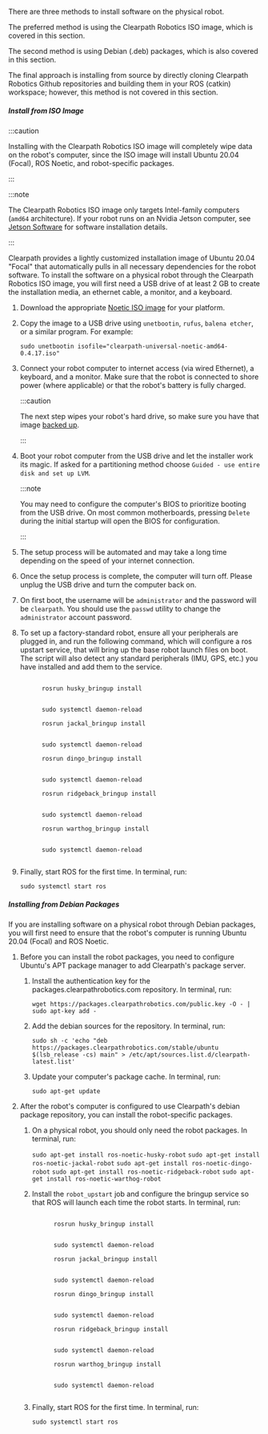 
There are three methods to install software on the physical robot.

The preferred method is using the Clearpath Robotics ISO image, which is covered in this section.

The second method is using Debian (.deb) packages, which is also covered in this section.

The final approach is installing from source by directly cloning Clearpath Robotics Github
repositories and building them in your ROS (catkin) workspace; however, this method is not
covered in this section.

##### Install from ISO Image

:::caution

Installing with the Clearpath Robotics ISO image will completely wipe data on the robot's computer, since the ISO image will install Ubuntu 20.04 (Focal), ROS Noetic, and robot-specific packages.

:::

:::note

The Clearpath Robotics ISO image only targets Intel-family computers (`amd64` architecture).
If your robot runs on an Nvidia Jetson computer, see
[Jetson Software](/docs/computers/jetson/jetson_software) for software installation details.

:::

Clearpath provides a lightly customized installation image of Ubuntu 20.04 "Focal" that automatically pulls in all necessary dependencies for the robot software.
To install the software on a physical robot through the Clearpath Robotics ISO image, you will first need a USB drive of at least 2 GB to create the installation media, an ethernet cable, a monitor, and a keyboard.

1.  Download the appropriate [Noetic ISO image](https://packages.clearpathrobotics.com/stable/images/latest/noetic-focal/) for your platform.

2.  Copy the image to a USB drive using `unetbootin`, `rufus`, `balena etcher`, or a similar program. For example:

    ```
    sudo unetbootin isofile="clearpath-universal-noetic-amd64-0.4.17.iso"
    ```

3.  Connect your robot computer to internet access (via wired Ethernet), a keyboard, and a monitor.
    Make sure that the robot is connected to shore power (where applicable) or that the robot's battery is fully charged.

    :::caution

    The next step wipes your robot's hard drive, so make sure you have that image [backed up](#performing-a-backup).

    :::

4.  Boot your robot computer from the USB drive and let the installer work its magic. If asked for a partitioning method
    choose `Guided - use entire disk and set up LVM`.

    :::note

    You may need to configure the computer's BIOS to prioritize booting from the USB drive.
    On most common motherboards, pressing `Delete` during the initial startup will open the BIOS for configuration.

    :::

5.  The setup process will be automated and may take a long time depending on the speed of your internet connection.
6.  Once the setup process is complete, the computer will turn off.
    Please unplug the USB drive and turn the computer back on.
7.  On first boot, the username will be `administrator` and the password will be `clearpath`.
    You should use the `passwd` utility to change the `administrator` account password.
8.  To set up a factory-standard robot, ensure all your peripherals are plugged in, and run the following command, which will configure a ros upstart service, that will bring up the base robot launch files on boot.
    The script will also detect any standard peripherals (IMU, GPS, etc.) you have installed and add them to the service.

    <Tabs groupId="ros_versions">
      <TabItem
        value="husky"
        label="Husky"
        default
      >
        <code>
          rosrun husky_bringup install
          <br />
          sudo systemctl daemon-reload
        </code>
      </TabItem>
      <TabItem
        value="jackal"
        label="Jackal"
      >
        <code>
          rosrun jackal_bringup install
          <br />
          sudo systemctl daemon-reload
        </code>
      </TabItem>
      <TabItem
        value="dingo"
        label="Dingo"
      >
        <code>
          rosrun dingo_bringup install
          <br />
          sudo systemctl daemon-reload
        </code>
      </TabItem>
      <TabItem
        value="ridgeback"
        label="Ridgeback"
      >
        <code>
          rosrun ridgeback_bringup install
          <br />
          sudo systemctl daemon-reload
        </code>
      </TabItem>
      <TabItem
        value="warthog"
        label="Warthog"
      >
        <code>
          rosrun warthog_bringup install
          <br />
          sudo systemctl daemon-reload
        </code>
      </TabItem>
    </Tabs>

9.  Finally, start ROS for the first time. In terminal, run:

    ```
    sudo systemctl start ros
    ```

##### Installing from Debian Packages

If you are installing software on a physical robot through Debian packages, you will first
need to ensure that the robot's computer is running Ubuntu 20.04 (Focal) and ROS Noetic.

1. Before you can install the robot packages, you need to configure Ubuntu's APT package
   manager to add Clearpath's package server.

   1. Install the authentication key for the packages.clearpathrobotics.com repository. In terminal, run:

      ```
      wget https://packages.clearpathrobotics.com/public.key -O - | sudo apt-key add -
      ```

   2. Add the debian sources for the repository. In terminal, run:

      ```
      sudo sh -c 'echo "deb https://packages.clearpathrobotics.com/stable/ubuntu $(lsb_release -cs) main" > /etc/apt/sources.list.d/clearpath-latest.list'
      ```

   3. Update your computer's package cache. In terminal, run:

      ```
      sudo apt-get update
      ```

2. After the robot's computer is configured to use Clearpath's debian package repository,
   you can install the robot-specific packages.

   1. On a physical robot, you should only need the robot packages. In terminal, run:

      <Tabs groupId="ros_versions">
        <TabItem
          value="husky"
          label="Husky"
          default
        >
          <code>sudo apt-get install ros-noetic-husky-robot</code>
        </TabItem>
        <TabItem
          value="jackal"
          label="Jackal"
        >
          <code>sudo apt-get install ros-noetic-jackal-robot</code>
        </TabItem>
        <TabItem
          value="dingo"
          label="Dingo"
        >
          <code>sudo apt-get install ros-noetic-dingo-robot</code>
        </TabItem>
        <TabItem
          value="ridgeback"
          label="Ridgeback"
        >
          <code>sudo apt-get install ros-noetic-ridgeback-robot</code>
        </TabItem>
        <TabItem
          value="warthog"
          label="Warthog"
        >
          <code>sudo apt-get install ros-noetic-warthog-robot</code>
        </TabItem>
      </Tabs>

   2. Install the `robot_upstart` job and configure the bringup service so that ROS will launch each time the robot starts. In terminal, run:

      <Tabs groupId="ros_versions">
        <TabItem
          value="husky"
          label="Husky"
          default
        >
          <code>
            rosrun husky_bringup install
            <br />
            sudo systemctl daemon-reload
          </code>
        </TabItem>
        <TabItem
          value="jackal"
          label="Jackal"
        >
          <code>
            rosrun jackal_bringup install
            <br />
            sudo systemctl daemon-reload
          </code>
        </TabItem>
        <TabItem
          value="dingo"
          label="Dingo"
        >
          <code>
            rosrun dingo_bringup install
            <br />
            sudo systemctl daemon-reload
          </code>
        </TabItem>
        <TabItem
          value="ridgeback"
          label="Ridgeback"
        >
          <code>
            rosrun ridgeback_bringup install
            <br />
            sudo systemctl daemon-reload
          </code>
        </TabItem>
        <TabItem
          value="warthog"
          label="Warthog"
        >
          <code>
            rosrun warthog_bringup install
            <br />
            sudo systemctl daemon-reload
          </code>
        </TabItem>
      </Tabs>

   3. Finally, start ROS for the first time. In terminal, run:

      ```
      sudo systemctl start ros
      ```

